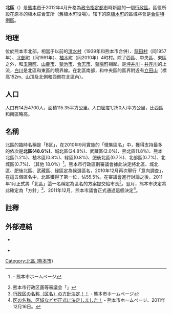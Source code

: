 {{日本區
| 自治體名 = 北區
| 圖像=[[File:寂心さんのクス_Jakushin_san_no_kusu_kumamoto_Japan.jpg|240px]]
| 圖像說明=[[寂心之樟|寂心之樟]]{{Infobox mapframe|zoom=10|frame-width=240}}
| 區章 = 
| 區長 = 
| 日文原名 = 北区
| 平假名 = きたく
| 羅馬字拼音 = Kita-ku
| 都道府縣 = 熊本縣
| 市 = 熊本市
| 支廳 = 
| 編號 = 43105-2<ref>{{PDFlink|[https://www.lasdec.or.jp/cms/resources/content/21313/111219.pdf 全国地方公共団体コードの改正表（平成23年12月19日条例公布分）]}} - 財団法人 地方自治情報センター</ref>
| 面積 = '''115.35'''
| 邊界未定 = 
| 人口 = '''144,700'''人
| 人口密度 = '''1,250'''
| 統計時間 =2013年9月1日推定
| 自治體 = 熊本市（[[中央區_(熊本市)|中央区]]、[[東區_(熊本市)|東区]]、[[西區_(熊本市)|西区]]）、[[玉東町|玉東町]]、[[山鹿市|山鹿市]]、[[菊池市|菊池市]]、[[合志市|合志市]]、[[菊陽町|菊陽町]]
| 樹 = 
| 花 = 
| 鳥 = 
| 其他象徵物 = 
| 其他象徵 = 
| 郵遞區號 =861-0195
| 所在地 = 植木町岩野238番地1<ref>熊本市「政令指定都市移行に伴うお知らせ（ガイドブック）」、{{PDFlink|[http://www.city.kumamoto.kumamoto.jp/Content/Web/Upload/file/Bun_66325_21001.pdf 1頁]}}。</ref><br>{{coord|32|54|13|N|130|41|40|E|source:kolossus-jawiki|display=inline}}<br>[[File:Ueki_Sougou_sisyo.jpg|250px]]
| 電話號碼 = 
| 外部連結 = http://www.city.kumamoto.kumamoto.jp/Content/Web/area/default.asp?LID=24
| 經度 = 
| 緯度 = 
| 地圖 = Wards of Kumamoto city.png
| 註記 =
|}}
'''北區'''（{{jpn|j=北区|hg=きたく|rm=Kita ku|f=y}}）是[[熊本市|熊本市]]于2012年4月升格為[[政令指定都市|政令指定都市]]時新設的一個[[行政區|行政區]]。區役所設在原本的植木綜合支所（舊植木町役場）。辖下的原[[植木町|植木町]]的區域將會是[[合併特例區|合併特例區]]。

==地理==
位於熊本市北部，相當于以前的[[清水村_(熊本縣)|清水村]]（1939年和熊本市合併）、[[龍田村_(熊本縣)|龍田村]]（同1957年）、[[北部町|北部町]]（同1991年）、[[植木町|植木町]]（同2010年）4町村。除了西區、中央區、東區之外，和[[玉東町|玉東町]]、[[山鹿市|山鹿市]]、[[菊池市|菊池市]]、[[合志市|合志市]]、[[菊陽町|菊陽町]]相鄰。是[[坪井川_(熊本縣)|坪井川]]・[[井芹川|井芹川]]的上流，[[白川_(熊本縣)|白川]]是北區和東區的境界線。在北區南部，和中央區的區界附近有[[立田山_(熊本縣)|立田山]]（標高152m、山頂及北側和西側在北區內）。

==人口==
人口有14万4700人，面積115.35平方公里。人口密度1,250人/平方公里，比西區和南區略高。

==名稱==
北區的臨時名稱是「B区」，在2010年9月實施的「徵集區名」中，獲得支持最多的依次是'''北區(48.6%)'''、城北區(24.8%)、武藏區(2.0%)、熊北區(1.8%)、熊本北區(1.2%)、植木區(0.8%)、緑區(0.8%)、肥後北區(0.7%)、北部區(0.7%)、北城區(0.7%)、（其他 18.0%）<ref>{{PDFlink|[http://www.city.kumamoto.kumamoto.jp/Content/Web/Upload/file/Bun_50514_2105sankou.pdf 【参考資料】各区の区名案応募状況（上位10案）]}} - 熊本市ホームページ</ref>。熊本市行政區劃審議會據此決定將北區、城北區、肥後北區、武藏區、緑區定為候選區名，2010年12月再次舉行「意向調査」，在這五個區名中，北區獲得了第一位，佔55.5%。在審議會進行討論之後，2011年1月正式將「北區」這一名稱定為區名的方案提交給市長<ref>熊本市行政区画等審議会「{{PDFlink|[http://www.city.kumamoto.kumamoto.jp/Content/Web/Upload/file/Bun_52902_2106.toushin.pdf 熊本市の行政区の名称 答申書]}}」</ref>。翌月，熊本市決定將此確定為「方針」<ref>[http://www.city.kumamoto.kumamoto.jp/content/web/asp/kiji_detail.asp?LS=186&ID=9149&pg=1&sort=0 行政区の名称（区名）の方針決定！！] {{Wayback|url=http://www.city.kumamoto.kumamoto.jp/content/web/asp/kiji_detail.asp?LS=186&ID=9149&pg=1&sort=0 |date=20110615090049 }} - 熊本市ホームページ</ref>、2011年12月，熊本市議會正式通過這個決定<ref>[http://www.city.kumamoto.kumamoto.jp/content/web/asp/kiji_detail.asp?LS=186&ID=10805&pg=1&sort=0 区の名称、区域などが正式に決定しました！] {{Wayback|url=http://www.city.kumamoto.kumamoto.jp/content/web/asp/kiji_detail.asp?LS=186&ID=10805&pg=1&sort=0 |date=20120319121314 }} - 熊本市ホームページ、2011年12月16日。</ref>。

==註釋==
{{Reflist}}

== 外部連結 ==
* {{Ja}} {{official website}}
* {{Osmrelation|4000502}}

{{熊本縣}}

[[Category:北區_(熊本市)|Category:北區 (熊本市)]]